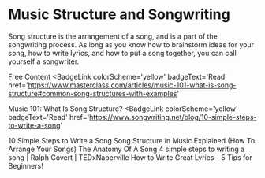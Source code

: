 # Music Structure and Songwriting

Song structure is the arrangement of a song, and is a part of the songwriting process. As long as you know how to brainstorm ideas for your song, how to write lyrics, and how to put a song together, you can call yourself a songwriter.

<ResourceGroupTitle>Free Content</ResourceGroupTitle>
<BadgeLink
  colorScheme='yellow'
  badgeText='Read'
  href='https://www.masterclass.com/articles/music-101-what-is-song-structure#common-song-structures-with-examples'
>
  Music 101: What Is Song Structure?
</BadgeLink>
<BadgeLink
  colorScheme='yellow'
  badgeText='Read'
  href='https://www.songwriting.net/blog/10-simple-steps-to-write-a-song'
>
  10 Simple Steps to Write a Song
</BadgeLink>
<BadgeLink badgeText='Watch' href='https://www.youtube.com/watch?v=CbmWdKOmEBc'>
  Song Structure in Music Explained (How To Arrange Your Songs)
</BadgeLink>
<BadgeLink badgeText='Watch' href='https://www.youtube.com/watch?v=UxyrXqBQEpE'>
  The Anatomy Of A Song
</BadgeLink>
<BadgeLink badgeText='Watch' href='https://www.youtube.com/watch?v=u0K_xcSqhxQ'>
  4 simple steps to writing a song | Ralph Covert | TEDxNaperville
</BadgeLink>
<BadgeLink badgeText='Watch' href='https://www.youtube.com/watch?v=eXv4KVduKjw'>
  How to Write Great Lyrics - 5 Tips for Beginners!
</BadgeLink>
